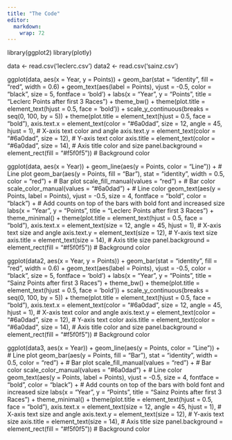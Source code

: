 ```yaml
---
title: "The Code"
editor: 
  markdown: 
    wrap: 72
---
```


library(ggplot2) library(plotly)

data \<- read.csv('leclerc.csv') data2 \<- read.csv('sainz.csv')

ggplot(data, aes(x = Year, y = Points)) + geom_bar(stat = "identity",
fill = "red", width = 0.6) + geom_text(aes(label = Points), vjust =
-0.5, color = "black", size = 5, fontface = 'bold') + labs(x = "Year", y
= "Points", title = "Leclerc Points after first 3 Races") + theme_bw() +
theme(plot.title = element_text(hjust = 0.5, face = 'bold')) +
scale_y_continuous(breaks = seq(0, 100, by = 5)) + theme(plot.title =
element_text(hjust = 0.5, face = "bold"), axis.text.x =
element_text(color = "#6a0dad", size = 12, angle = 45, hjust = 1), \#
X-axis text color and angle axis.text.y = element_text(color =
"#6a0dad", size = 12), \# Y-axis text color axis.title =
element_text(color = "#6a0dad", size = 14), \# Axis title color and size
panel.background = element_rect(fill = "#f5f0f5")) \# Background color

ggplot(data, aes(x = Year)) + geom_line(aes(y = Points, color =
"Line")) + \# Line plot geom_bar(aes(y = Points, fill = "Bar"), stat =
"identity", width = 0.5, color = "red") + \# Bar plot
scale_fill_manual(values = "red") + \# Bar color
scale_color_manual(values = "#6a0dad") + \# Line color geom_text(aes(y =
Points, label = Points), vjust = -0.5, size = 4, fontface = "bold",
color = "black") + \# Add counts on top of the bars with bold font and
increased size labs(x = "Year", y = "Points", title = "Leclerc Points
after first 3 Races") + theme_minimal() + theme(plot.title =
element_text(hjust = 0.5, face = "bold"), axis.text.x =
element_text(size = 12, angle = 45, hjust = 1), \# X-axis text size and
angle axis.text.y = element_text(size = 12), \# Y-axis text size
axis.title = element_text(size = 14), \# Axis title size
panel.background = element_rect(fill = "#f5f0f5")) \# Background color

ggplot(data2, aes(x = Year, y = Points)) + geom_bar(stat = "identity",
fill = "red", width = 0.6) + geom_text(aes(label = Points), vjust =
-0.5, color = "black", size = 5, fontface = 'bold') + labs(x = "Year", y
= "Points", title = "Sainz Points after first 3 Races") + theme_bw() +
theme(plot.title = element_text(hjust = 0.5, face = 'bold')) +
scale_y_continuous(breaks = seq(0, 100, by = 5)) + theme(plot.title =
element_text(hjust = 0.5, face = "bold"), axis.text.x =
element_text(color = "#6a0dad", size = 12, angle = 45, hjust = 1), \#
X-axis text color and angle axis.text.y = element_text(color =
"#6a0dad", size = 12), \# Y-axis text color axis.title =
element_text(color = "#6a0dad", size = 14), \# Axis title color and size
panel.background = element_rect(fill = "#f5f0f5")) \# Background color

ggplot(data3, aes(x = Year)) + geom_line(aes(y = Points, color =
"Line")) + \# Line plot geom_bar(aes(y = Points, fill = "Bar"), stat =
"identity", width = 0.5, color = "red") + \# Bar plot
scale_fill_manual(values = "red") + \# Bar color
scale_color_manual(values = "#6a0dad") + \# Line color geom_text(aes(y =
Points, label = Points), vjust = -0.5, size = 4, fontface = "bold",
color = "black") + \# Add counts on top of the bars with bold font and
increased size labs(x = "Year", y = "Points", title = "Sainz Points
after first 3 Races") + theme_minimal() + theme(plot.title =
element_text(hjust = 0.5, face = "bold"), axis.text.x =
element_text(size = 12, angle = 45, hjust = 1), \# X-axis text size and
angle axis.text.y = element_text(size = 12), \# Y-axis text size
axis.title = element_text(size = 14), \# Axis title size
panel.background = element_rect(fill = "#f5f0f5")) \# Background color
